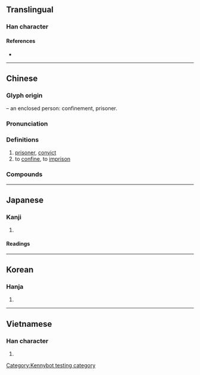 {{character info/new}}
==Translingual==

===Han character===
{{Han char|rn=31|rad=囗|as=02|sn=5|four=60800|canj=WO|ids=⿴囗人}}

====References====
* {{Han ref|kx=0216.200|dkj=04680|dj=0439.200|hdz=10710.130|uh=56DA|ud=22234|bh=A57D|bd=42365}}

----

==Chinese==
{{zh-forms|alt=𡆢}}

===Glyph origin===
{{Han etym}}
{{Han compound|囗|t1=box, enclosure|人|t2=person|ls=ic}} – an enclosed person: confinement, prisoner.

===Pronunciation===
{{zh-pron
|m=qiú
|c=cau4
|h=pfs=siù
|md=
|mn=siû
|w=3jjieu
|mc=y
|oc=y
|cat=n,v
}}

===Definitions===
{{zh-hanzi}}

# [[prisoner]], [[convict]]
# to [[confine]], to [[imprison]]

===Compounds===
{{zh-der|俘囚|劫囚|南冠楚囚|囚徒|囚攮的|囚牢|囚犯|囚禁|囚籠|囚糧|囚繫|囚衣|囚車|囚錮鋒|囚首喪面|囚首垢面|報官囚|審囚刷卷|幽囚|幽囚受辱|抱官囚|楚囚|楚囚對泣|楚囚相對|死囚|死囚牢|縱囚|繫囚|纍囚|被囚|詩囚|重囚|錄囚|階下囚}}

----

==Japanese==

===Kanji===
{{ja-kanji|grade=c|rs=囗02}}

# {{rfdef|ja|sort=囗02}}

====Readings====
{{ja-readings
|goon=じゅ
|kanon=しゅう
|kun=とら-える, とら-われる
}}

----

==Korean==

===Hanja===
{{ko-hanja|hangeul=수}}

# {{rfdef|ko|sort=囗02}}

----

==Vietnamese==

===Han character===
{{vi-hantu|[[tù]]|rs=囗02}}

# {{rfdef|vi|sort=囗02}}

[[Category:Kennybot testing category]]